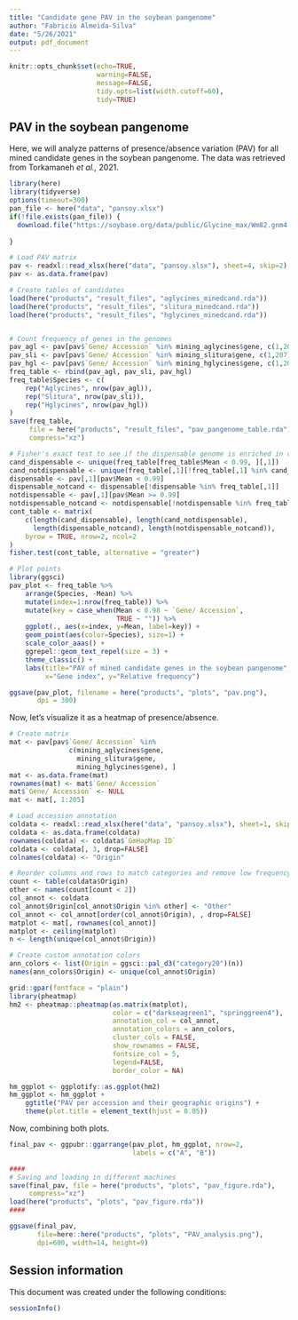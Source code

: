 ```yaml
---
title: "Candidate gene PAV in the soybean pangenome"
author: "Fabricio Almeida-Silva"
date: "5/26/2021"
output: pdf_document
---
```


```r
knitr::opts_chunk$set(echo=TRUE,
                      warning=FALSE, 
                      message=FALSE,
                      tidy.opts=list(width.cutoff=60),
                      tidy=TRUE)
```

## PAV in the soybean pangenome

Here, we will analyze patterns of presence/absence variation (PAV) for all mined candidate genes in the soybean pangenome. The data was retrieved from Torkamaneh *et al.,* 2021.

```r
library(here)
library(tidyverse)
options(timeout=300)
pan_file <- here("data", "pansoy.xlsx")
if(!file.exists(pan_file)) {
  download.file("https://soybase.org/data/public/Glycine_max/Wm82.gnm4.pan.W46N/glyma.Wm82.gnm4.pan.W46N.PanSoy_supp_tables.xlsx", destfile = pan_file)
  
}

# Load PAV matrix
pav <- readxl::read_xlsx(here("data", "pansoy.xlsx"), sheet=4, skip=2)
pav <- as.data.frame(pav)

# Create tables of candidates
load(here("products", "result_files", "aglycines_minedcand.rda"))
load(here("products", "result_files", "slitura_minedcand.rda"))
load(here("products", "result_files", "hglycines_minedcand.rda"))


# Count frequency of genes in the genomes
pav_agl <- pav[pav$`Gene/ Accession` %in% mining_aglycines$gene, c(1,207)]
pav_sli <- pav[pav$`Gene/ Accession` %in% mining_slitura$gene, c(1,207)]
pav_hgl <- pav[pav$`Gene/ Accession` %in% mining_hglycines$gene, c(1,207)]
freq_table <- rbind(pav_agl, pav_sli, pav_hgl)
freq_table$Species <- c(
    rep("Aglycines", nrow(pav_agl)),
    rep("Slitura", nrow(pav_sli)),
    rep("Hglycines", nrow(pav_hgl))
)
save(freq_table, 
     file = here("products", "result_files", "pav_pangenome_table.rda"),
     compress="xz")

# Fisher's exact test to see if the dispensable genome is enriched in candidates
cand_dispensable <- unique(freq_table[freq_table$Mean < 0.99, ][,1])
cand_notdispensable <- unique(freq_table[,1][!freq_table[,1] %in% cand_dispensable])
dispensable <- pav[,1][pav$Mean < 0.99]
dispensable_notcand <- dispensable[!dispensable %in% freq_table[,1]]
notdispensable <- pav[,1][pav$Mean >= 0.99]
notdispensable_notcand <- notdispensable[!notdispensable %in% freq_table[,1]]
cont_table <- matrix(
    c(length(cand_dispensable), length(cand_notdispensable),
      length(dispensable_notcand), length(notdispensable_notcand)),
    byrow = TRUE, nrow=2, ncol=2
)
fisher.test(cont_table, alternative = "greater")

# Plot points
library(ggsci)
pav_plot <- freq_table %>%
    arrange(Species, -Mean) %>%
    mutate(index=1:nrow(freq_table)) %>%
    mutate(key = case_when(Mean < 0.98 ~ `Gene/ Accession`,
                           TRUE ~ "")) %>%
    ggplot(., aes(x=index, y=Mean, label=key)) +
    geom_point(aes(color=Species), size=1) +
    scale_color_aaas() +
    ggrepel::geom_text_repel(size = 3) +
    theme_classic() +
    labs(title="PAV of mined candidate genes in the soybean pangenome",
         x="Gene index", y="Relative frequency")

ggsave(pav_plot, filename = here("products", "plots", "pav.png"),
       dpi = 300)    
```

Now, let's visualize it as a heatmap of presence/absence.

```r
# Create matrix
mat <- pav[pav$`Gene/ Accession` %in% 
               c(mining_aglycines$gene, 
                 mining_slitura$gene,
                 mining_hglycines$gene), ]
mat <- as.data.frame(mat)
rownames(mat) <- mat$`Gene/ Accession`
mat$`Gene/ Accession` <- NULL
mat <- mat[, 1:205]

# Load accession annotation
coldata <- readxl::read_xlsx(here("data", "pansoy.xlsx"), sheet=1, skip=2)
coldata <- as.data.frame(coldata)
rownames(coldata) <- coldata$`GmHapMap ID`
coldata <- coldata[, 3, drop=FALSE]
colnames(coldata) <- "Origin"

# Reorder columns and rows to match categories and remove low frequency countries
count <- table(coldata$Origin)
other <- names(count[count < 2])
col_annot <- coldata
col_annot$Origin[col_annot$Origin %in% other] <- "Other"
col_annot <- col_annot[order(col_annot$Origin), , drop=FALSE]
matplot <- mat[, rownames(col_annot)]
matplot <- ceiling(matplot)
n <- length(unique(col_annot$Origin))

# Create custom annotation colors
ann_colors <- list(Origin = ggsci::pal_d3("category20")(n))
names(ann_colors$Origin) <- unique(col_annot$Origin)

grid::gpar(fontface = "plain")
library(pheatmap)
hm2 <- pheatmap::pheatmap(as.matrix(matplot), 
                          color = c("darkseagreen1", "springgreen4"),
                          annotation_col = col_annot, 
                          annotation_colors = ann_colors,
                          cluster_cols = FALSE,
                          show_rownames = FALSE, 
                          fontsize_col = 5,
                          legend=FALSE,
                          border_color = NA)

hm_ggplot <- ggplotify::as.ggplot(hm2)
hm_ggplot <- hm_ggplot + 
    ggtitle("PAV per accession and their geographic origins") +
    theme(plot.title = element_text(hjust = 0.05))
```

Now, combining both plots.

```r
final_pav <- ggpubr::ggarrange(pav_plot, hm_ggplot, nrow=2, 
                               labels = c("A", "B"))

####
# Saving and loading in different machines
save(final_pav, file = here("products", "plots", "pav_figure.rda"),
     compress="xz")
load(here("products", "plots", "pav_figure.rda"))
####

ggsave(final_pav,
       file=here::here("products", "plots", "PAV_analysis.png"),
       dpi=600, width=14, height=9)
```

## Session information

This document was created under the following conditions:

```r
sessionInfo()
```